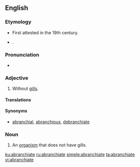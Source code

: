 ==English==

===Etymology===
* First attested in the 19th century.
* {{prefix|a|branchiate|gloss1=not|gloss2=gills|lang=en}}.

===Pronunciation===
* {{a|US}} {{IPA|/eɪˈbɹæŋ.ki.ɪt/|/eɪˈbɹæŋ.kiˌeɪt/|lang=en}}

===Adjective===
{{en-adj|-}}

# {{label|en|zoology}} Without [[gills]].

====Translations====
{{trans-see|gillless}}

====Synonyms====
* [[abranchial]], [[abranchious]], [[debranchiate]]

===Noun===
{{en-noun}}

# {{cx|zoology|lang=en}} An [[organism]] that does not have gills.

[[ku:abranchiate]]
[[ru:abranchiate]]
[[simple:abranchiate]]
[[ta:abranchiate]]
[[vi:abranchiate]]
